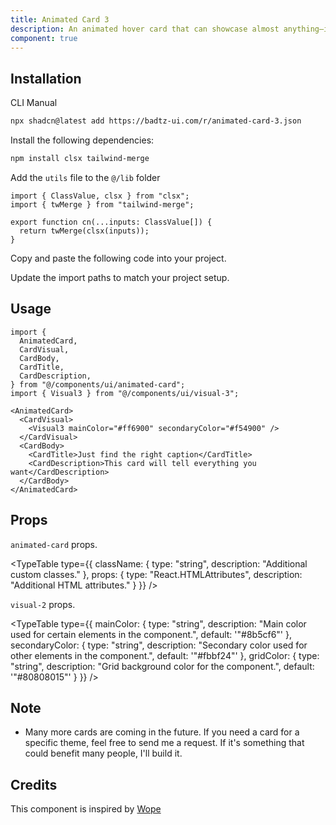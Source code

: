 ```yaml
---
title: Animated Card 3
description: An animated hover card that can showcase almost anything—it all comes down to the caption you choose.
component: true
---
```


<ComponentPreview
  name="animated-card-3-demo"
  className="[&_.preview>[data-orientation=vertical]]:sm:max-w-[80%] **:[.preview]:min-h-[400px]"
  description="An animated hover card that can showcase almost anything—it all comes down to the caption you choose."
  align="center"
/>

## Installation

<CodeTabs>

<TabsList>
  <TabsTrigger value="cli">CLI</TabsTrigger>
  <TabsTrigger value="manual">Manual</TabsTrigger>
</TabsList>

<TabsContent value="cli">

```bash
npx shadcn@latest add https://badtz-ui.com/r/animated-card-3.json
```

</TabsContent>

<TabsContent value="manual">

<Steps>

<Step>Install the following dependencies:</Step>

```bash
npm install clsx tailwind-merge
```

<Step>Add the `utils` file to the `@/lib` folder</Step>
  ```tsx showLineNumbers
  import { ClassValue, clsx } from "clsx";
  import { twMerge } from "tailwind-merge";

  export function cn(...inputs: ClassValue[]) {
    return twMerge(clsx(inputs));
  }
  ```

<Step>Copy and paste the following code into your project.</Step>

<ComponentSource name="animated-card-3" title="components/ui/animated-card.tsx" />

<ComponentSource name="animated-card-3" className="mt-20" fileName="visual-3" title="components/ui/visual-3.tsx" />

<Step>Update the import paths to match your project setup.</Step>

</Steps>

</TabsContent>

</CodeTabs>

## Usage

```tsx showLineNumbers
import {
  AnimatedCard,
  CardVisual,
  CardBody,
  CardTitle,
  CardDescription,
} from "@/components/ui/animated-card";
import { Visual3 } from "@/components/ui/visual-3";
```

```tsx showLineNumbers
<AnimatedCard>
  <CardVisual>
    <Visual3 mainColor="#ff6900" secondaryColor="#f54900" />
  </CardVisual>
  <CardBody>
    <CardTitle>Just find the right caption</CardTitle>
    <CardDescription>This card will tell everything you want</CardDescription>
  </CardBody>
</AnimatedCard>
```

## Props

`animated-card` props.

<TypeTable
  type={{
    className: {
      type: "string",
      description: "Additional custom classes."
    },
    props: {
      type: "React.HTMLAttributes<HTMLDivElement>",
      description: "Additional HTML attributes."
    }
  }}
/>

`visual-2` props.

<TypeTable
  type={{
    mainColor: {
      type: "string",
      description: "Main color used for certain elements in the component.",
      default: '"#8b5cf6"'
    },
    secondaryColor: {
      type: "string",
      description: "Secondary color used for other elements in the component.",
      default: '"#fbbf24"'
    },
    gridColor: {
      type: "string",
      description: "Grid background color for the component.",
      default: '"#80808015"'
    }
  }}
/>

## Note

- Many more cards are coming in the future. If you need a card for a specific theme, feel free to send me a request. If it's something that could benefit many people, I'll build it.

## Credits

This component is inspired by [Wope](https://wope.com/)
